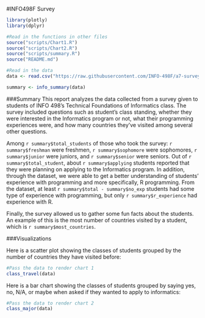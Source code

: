 #INFO498F Survey 

```r
library(plotly)
library(dplyr)

#Read in the functions in other files
source("scripts/Chart1.R")
source("scripts/Chart2.R")
source("scripts/summary.R")
source("README.md")

#Read in the data
data <- read.csv("https://raw.githubusercontent.com/INFO-498F/a7-survey-data/master/intro_survey_data.csv")

summary <- info_summary(data)
```

###Summary 
This report analyzes the data collected from a survey given to students of INFO 498's Technical Foundations of Informatics class. The survey included questions such as student's class standing, whether they were interested in the Informatics program or not, what their programming experiences were, and how many countries they've visited among several other questions. 

Among `r summary$total_students` of those who took the survey: `r summary$freshman` were freshmen, `r summary$sophomore` were sophomores, `r summary$junior` were juniors, and `r summary$senior` were seniors. Out of `r summary$total_student`, about `r summary$applying` students reported that they were planning on applying to the Informatics program. In addition, through the dataset, we were able to get a better understanding of students' experience with programming and more specifically, R programming. From the dataset, at least `r summary$total - summary$no_exp` students had some type of experience with programming, but only `r summary$r_experience` had experience with R.  

Finally, the survey allowed us to gather some fun facts about the students. An example of this is the most number of countries visited by a student, which is `r summary$most_countries`.  

###Visualizations

Here is a scatter plot showing the classes of students grouped by the
number of countries they have visited before:

```r
#Pass the data to render chart 1
class_travel(data)
```

Here is a bar chart showing the classes of students grouped by saying yes, no, N/A, or
maybe when asked if they wanted to apply to informatics:

```r
#Pass the data to render chart 2
class_major(data)
```